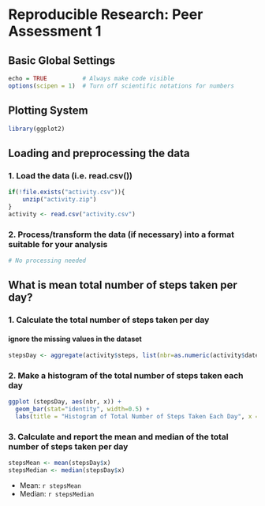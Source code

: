
# Reproducible Research: Peer Assessment 1
## Basic Global Settings
```r
echo = TRUE          # Always make code visible
options(scipen = 1)  # Turn off scientific notations for numbers
```

## Plotting System
```r
library(ggplot2)
```

## Loading and preprocessing the data
### 1. Load the data (i.e. read.csv())
```r
if(!file.exists("activity.csv")){
    unzip("activity.zip")
}
activity <- read.csv("activity.csv")
```
### 2. Process/transform the data (if necessary) into a format suitable for your analysis
```r
# No processing needed
```

## What is mean total number of steps taken per day?
### 1. Calculate the total number of steps taken per day
#### ignore the missing values in the dataset
```r
stepsDay <- aggregate(activity$steps, list(nbr=as.numeric(activity$date), date=activity$date), FUN=sum, na.rm=TRUE)
```

### 2. Make a histogram of the total number of steps taken each day
```r
ggplot (stepsDay, aes(nbr, x)) + 
  geom_bar(stat="identity", width=0.5) +
  labs(title = "Histogram of Total Number of Steps Taken Each Day", x = "Day", y = "Total Number of Steps Taken Each Day")
```

### 3. Calculate and report the mean and median of the total number of steps taken per day
```r
stepsMean <- mean(stepsDay$x)
stepsMedian <- median(stepsDay$x)
```
* Mean: `r stepsMean`
* Median:  `r stepsMedian`

